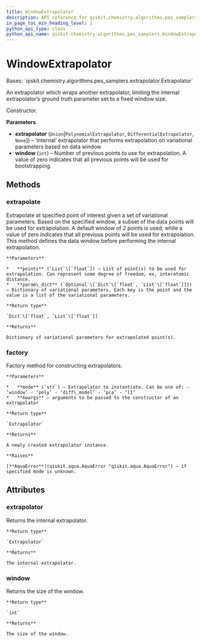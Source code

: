 ```yaml
---
title: WindowExtrapolator
description: API reference for qiskit.chemistry.algorithms.pes_samplers.WindowExtrapolator
in_page_toc_min_heading_level: 1
python_api_type: class
python_api_name: qiskit.chemistry.algorithms.pes_samplers.WindowExtrapolator
---
```


# WindowExtrapolator

<Class id="qiskit.chemistry.algorithms.pes_samplers.WindowExtrapolator" github="https://github.com/qiskit-community/qiskit-aqua/tree/stable/0.9/qiskit/chemistry/algorithms/pes_samplers/extrapolator.py" signature="WindowExtrapolator(extrapolator=None, window=2)">
  Bases: `qiskit.chemistry.algorithms.pes_samplers.extrapolator.Extrapolator`

  An extrapolator which wraps another extrapolator, limiting the internal extrapolator’s ground truth parameter set to a fixed window size.

  Constructor.

  **Parameters**

  *   **extrapolator** (`Union`\[`PolynomialExtrapolator`, `DifferentialExtrapolator`, `None`]) – ‘internal’ extrapolator that performs extrapolation on variational parameters based on data window
  *   **window** (`int`) – Number of previous points to use for extrapolation. A value of zero indicates that all previous points will be used for bootstrapping.

  ## Methods

  ### extrapolate

  <Function id="qiskit.chemistry.algorithms.pes_samplers.WindowExtrapolator.extrapolate" signature="WindowExtrapolator.extrapolate(points, param_dict)">
    Extrapolate at specified point of interest given a set of variational parameters. Based on the specified window, a subset of the data points will be used for extrapolation. A default window of 2 points is used, while a value of zero indicates that all previous points will be used for extrapolation. This method defines the data window before performing the internal extrapolation.

    **Parameters**

    *   **points** (`List`\[`float`]) – List of point(s) to be used for extrapolation. Can represent some degree of freedom, ex, interatomic distance.
    *   **param\_dict** (`Optional`\[`Dict`\[`float`, `List`\[`float`]]]) – Dictionary of variational parameters. Each key is the point and the value is a list of the variational parameters.

    **Return type**

    `Dict`\[`float`, `List`\[`float`]]

    **Returns**

    Dictionary of variational parameters for extrapolated point(s).
  </Function>

  ### factory

  <Function id="qiskit.chemistry.algorithms.pes_samplers.WindowExtrapolator.factory" signature="static WindowExtrapolator.factory(mode, **kwargs)">
    Factory method for constructing extrapolators.

    **Parameters**

    *   **mode** (`str`) – Extrapolator to instantiate. Can be one of: - ‘window’ - ‘poly’ - ‘diff\_model’ - ‘pca’ - ‘l1’
    *   **kwargs** – arguments to be passed to the constructor of an extrapolator

    **Return type**

    `Extrapolator`

    **Returns**

    A newly created extrapolator instance.

    **Raises**

    [**AquaError**](qiskit.aqua.AquaError "qiskit.aqua.AquaError") – if specified mode is unknown.
  </Function>

  ## Attributes

  ### extrapolator

  <Attribute id="qiskit.chemistry.algorithms.pes_samplers.WindowExtrapolator.extrapolator" name="extrapolator">
    Returns the internal extrapolator.

    **Return type**

    `Extrapolator`

    **Returns**

    The internal extrapolator.
  </Attribute>

  ### window

  <Attribute id="qiskit.chemistry.algorithms.pes_samplers.WindowExtrapolator.window" name="window">
    Returns the size of the window.

    **Return type**

    `int`

    **Returns**

    The size of the window.
  </Attribute>
</Class>

